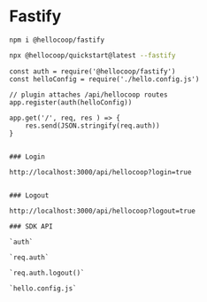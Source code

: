 # Fastify


```
npm i @hellocoop/fastify
```

```sh
npx @hellocoop/quickstart@latest --fastify 
```


```
const auth = require('@hellocoop/fastify')
const helloConfig = require('./hello.config.js')

// plugin attaches /api/hellocoop routes
app.register(auth(helloConfig))

app.get('/', req, res ) => {
    res.send(JSON.stringify(req.auth))
}


### Login 

http://localhost:3000/api/hellocoop?login=true


### Logout 

http://localhost:3000/api/hellocoop?logout=true

### SDK API

`auth`

`req.auth`

`req.auth.logout()`

`hello.config.js`
